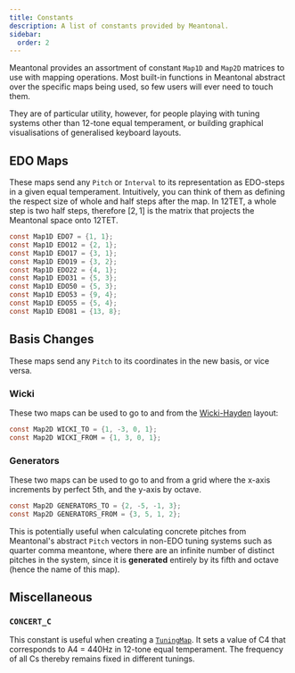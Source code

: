 ```yaml
---
title: Constants
description: A list of constants provided by Meantonal.
sidebar:
  order: 2
---
```


Meantonal provides an assortment of constant `Map1D` and `Map2D` matrices to use with mapping operations. Most built-in functions in Meantonal abstract over the specific maps being used, so few users will ever need to touch them.

They are of particular utility, however, for people playing with tuning systems other than 12-tone equal temperament, or building graphical visualisations of generalised keyboard layouts.

## EDO Maps

These maps send any `Pitch` or `Interval` to its representation as EDO-steps in a given equal temperament. Intuitively, you can think of them as defining the respect size of whole and half steps after the map. In 12TET, a whole step is two half steps, therefore $[2, 1]$ is the matrix that projects the Meantonal space onto 12TET.

```c
const Map1D EDO7 = {1, 1};
const Map1D EDO12 = {2, 1};
const Map1D EDO17 = {3, 1};
const Map1D EDO19 = {3, 2};
const Map1D EDO22 = {4, 1};
const Map1D EDO31 = {5, 3};
const Map1D EDO50 = {5, 3};
const Map1D EDO53 = {9, 4};
const Map1D EDO55 = {5, 4};
const Map1D EDO81 = {13, 8};
```

## Basis Changes

These maps send any `Pitch` to its coordinates in the new basis, or vice versa.

### Wicki

These two maps can be used to go to and from the [Wicki-Hayden](https://en.wikipedia.org/wiki/Wicki%E2%80%93Hayden_pitch_layout) layout:

```c
const Map2D WICKI_TO = {1, -3, 0, 1};
const Map2D WICKI_FROM = {1, 3, 0, 1};
```

### Generators

These two maps can be used to go to and from a grid where the x-axis increments by perfect 5th, and the y-axis by octave.

```c
const Map2D GENERATORS_TO = {2, -5, -1, 3};
const Map2D GENERATORS_FROM = {3, 5, 1, 2};
```

This is potentially useful when calculating concrete pitches from Meantonal's abstract `Pitch` vectors in non-EDO tuning systems such as quarter comma meantone, where there are an infinite number of distinct pitches in the system, since it is **generated** entirely by its fifth and octave (hence the name of this map).

## Miscellaneous

### `CONCERT_C`

This constant is useful when creating a [`TuningMap`](/c/types/#tuningmap). It sets a value of C4 that corresponds to A4 = 440Hz in 12-tone equal temperament. The frequency of all Cs thereby remains fixed in different tunings.
